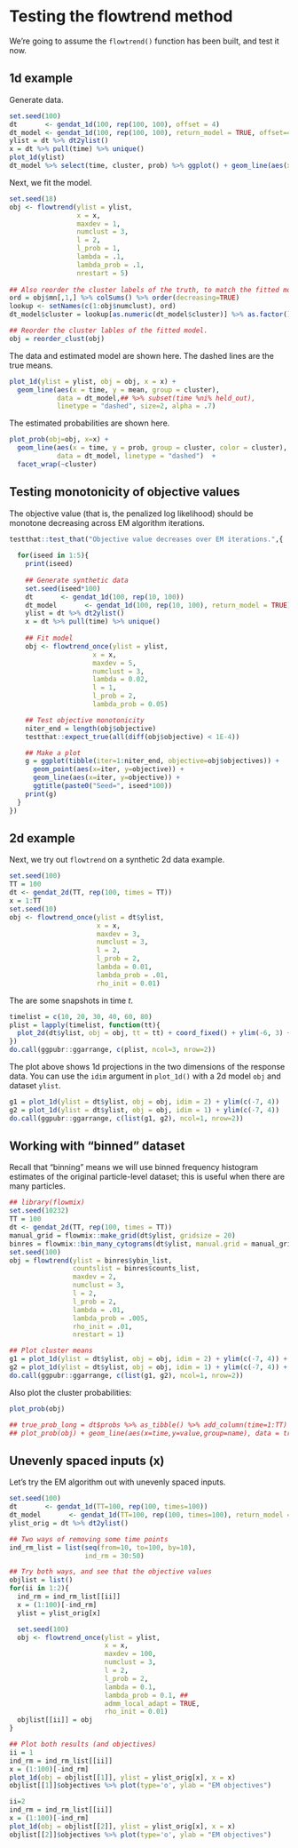 # Testing the flowtrend method

We're going to assume the `flowtrend()` function has been built, and test it
now.

## 1d example {#1d-example}


Generate data.

```r
set.seed(100)
dt       <- gendat_1d(100, rep(100, 100), offset = 4)
dt_model <- gendat_1d(100, rep(100, 100), return_model = TRUE, offset=4)
ylist = dt %>% dt2ylist()
x = dt %>% pull(time) %>% unique()
plot_1d(ylist)
dt_model %>% select(time, cluster, prob) %>% ggplot() + geom_line(aes(x=time, y=prob, group=cluster, col = cluster))
```

Next, we fit the model.

```r
set.seed(18)
obj <- flowtrend(ylist = ylist,
                 x = x,
                 maxdev = 1,
                 numclust = 3,
                 l = 2,
                 l_prob = 1,
                 lambda = .1,
                 lambda_prob = .1,
                 nrestart = 5)
 
## Also reorder the cluster labels of the truth, to match the fitted model.
ord = obj$mn[,1,] %>% colSums() %>% order(decreasing=TRUE)
lookup <- setNames(c(1:obj$numclust), ord)
dt_model$cluster = lookup[as.numeric(dt_model$cluster)] %>% as.factor()

## Reorder the cluster lables of the fitted model.
obj = reorder_clust(obj)
```

The data and estimated model are shown here. The dashed lines are the true means.


```r
plot_1d(ylist = ylist, obj = obj, x = x) +
  geom_line(aes(x = time, y = mean, group = cluster),
            data = dt_model,## %>% subset(time %ni% held_out),
            linetype = "dashed", size=2, alpha = .7)
```

The estimated probabilities are shown here.

```r
plot_prob(obj=obj, x=x) +
  geom_line(aes(x = time, y = prob, group = cluster, color = cluster),
            data = dt_model, linetype = "dashed")  +
  facet_wrap(~cluster)
```



## Testing monotonicity of objective values

The objective value (that is, the penalized log likelihood) should be monotone
decreasing across EM algorithm iterations.

<!-- (Note: because the admm is imperfect and stops early sometimes, the objective is -->
<!-- sometimes non-monotone. See the example from a few sections up!) -->

```r
testthat::test_that("Objective value decreases over EM iterations.",{
  
  for(iseed in 1:5){
    print(iseed)
    
    ## Generate synthetic data
    set.seed(iseed*100)
    dt       <- gendat_1d(100, rep(10, 100))
    dt_model       <- gendat_1d(100, rep(10, 100), return_model = TRUE)
    ylist = dt %>% dt2ylist()
    x = dt %>% pull(time) %>% unique()
    
    ## Fit model
    obj <- flowtrend_once(ylist = ylist,
                     x = x,
                     maxdev = 5,
                     numclust = 3,
                     lambda = 0.02,
                     l = 1,
                     l_prob = 2,
                     lambda_prob = 0.05)

    ## Test objective monotonicity
    niter_end = length(obj$objective)
    testthat::expect_true(all(diff(obj$objective) < 1E-4))

    ## Make a plot
    g = ggplot(tibble(iter=1:niter_end, objective=obj$objectives)) +
      geom_point(aes(x=iter, y=objective)) +
      geom_line(aes(x=iter, y=objective)) +
      ggtitle(paste0("Seed=", iseed*100))
    print(g)
  }
})
```

## 2d example {#2d-example}

Next, we try out `flowtrend` on a synthetic 2d data example.

```r
set.seed(100) 
TT = 100
dt <- gendat_2d(TT, rep(100, times = TT))
x = 1:TT
set.seed(10)
obj <- flowtrend_once(ylist = dt$ylist,
                      x = x,
                      maxdev = 3,
                      numclust = 3,
                      l = 2,
                      l_prob = 2,
                      lambda = 0.01,
                      lambda_prob = .01,
                      rho_init = 0.01)
```

The are some snapshots in time $t$.

```r
timelist = c(10, 20, 30, 40, 60, 80)
plist = lapply(timelist, function(tt){
  plot_2d(dt$ylist, obj = obj, tt = tt) + coord_fixed() + ylim(-6, 3) + xlim(-6, 3)
})
do.call(ggpubr::ggarrange, c(plist, ncol=3, nrow=2))
```


The plot above shows 1d projections in the two dimensions of the response
data. You can use the `idim` argument in `plot_1d()` with a 2d model `obj` and
dataset `ylist`.

```r
g1 = plot_1d(ylist = dt$ylist, obj = obj, idim = 2) + ylim(c(-7, 4))
g2 = plot_1d(ylist = dt$ylist, obj = obj, idim = 1) + ylim(c(-7, 4))
do.call(ggpubr::ggarrange, c(list(g1, g2), ncol=1, nrow=2))
```

## Working with "binned" dataset

Recall that "binning" means we will use binned frequency histogram estimates of
the original particle-level dataset; this is useful when there are many
particles. 

```r
## library(flowmix)
set.seed(10232)
TT = 100
dt <- gendat_2d(TT, rep(100, times = TT))
manual_grid = flowmix::make_grid(dt$ylist, gridsize = 20)
binres = flowmix::bin_many_cytograms(dt$ylist, manual.grid = manual_grid)
set.seed(100)
obj = flowtrend(ylist = binres$ybin_list,
                countslist = binres$counts_list,
                maxdev = 2,
                numclust = 3,
                l = 2,
                l_prob = 2,
                lambda = .01,
                lambda_prob = .005,
                rho_init = .01,
                nrestart = 1)

## Plot cluster means
g1 = plot_1d(ylist = dt$ylist, obj = obj, idim = 2) + ylim(c(-7, 4)) + ggtitle("Estimated data and model, 2nd dimension")
g2 = plot_1d(ylist = dt$ylist, obj = obj, idim = 1) + ylim(c(-7, 4)) + ggtitle("Estimated data and model, 1st dimension")
do.call(ggpubr::ggarrange, c(list(g1, g2), ncol=1, nrow=2))
```

Also plot the cluster probabilities:

```r
plot_prob(obj)

## true_prob_long = dt$probs %>% as_tibble() %>% add_column(time=1:TT) %>% pivot_longer(-time)
## plot_prob(obj) + geom_line(aes(x=time,y=value,group=name), data = true_prob_long)
```


## Unevenly spaced inputs (x)

Let's try the EM algorithm out with unevenly spaced inputs.

```r
set.seed(100)
dt       <- gendat_1d(TT=100, rep(100, times=100))
dt_model       <- gendat_1d(TT=100, rep(100, times=100), return_model = TRUE)
ylist_orig = dt %>% dt2ylist()

## Two ways of removing some time points
ind_rm_list = list(seq(from=10, to=100, by=10),
                   ind_rm = 30:50)

## Try both ways, and see that the objective values
objlist = list()
for(ii in 1:2){
  ind_rm = ind_rm_list[[ii]]
  x = (1:100)[-ind_rm]
  ylist = ylist_orig[x]

  set.seed(100)
  obj <- flowtrend_once(ylist = ylist, 
                        x = x,
                        maxdev = 100,
                        numclust = 3,
                        l = 2,
                        l_prob = 2,
                        lambda = 0.1,
                        lambda_prob = 0.1, ## 
                        admm_local_adapt = TRUE,
                        rho_init = 0.01)
  objlist[[ii]] = obj
}

## Plot both results (and objectives)
ii = 1
ind_rm = ind_rm_list[[ii]]
x = (1:100)[-ind_rm]
plot_1d(obj = objlist[[1]], ylist = ylist_orig[x], x = x)
objlist[[1]]$objectives %>% plot(type='o', ylab = "EM objectives")

ii=2
ind_rm = ind_rm_list[[ii]]
x = (1:100)[-ind_rm]
plot_1d(obj = objlist[[2]], ylist = ylist_orig[x], x = x)
objlist[[2]]$objectives %>% plot(type='o', ylab = "EM objectives")
```
